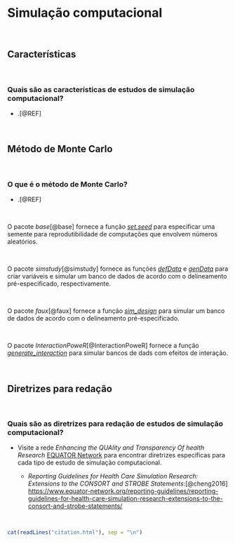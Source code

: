 # **Simulação computacional** {#simulacao-computacional}

<br>

## Características

<br>

### Quais são as características de estudos de simulação computacional?

-   .[@REF]

<br>

## Método de Monte Carlo

<br>

### O que é o método de Monte Carlo?

-   .[@REF]

<br>

::: {.infobox .Rlogo data-latex="{images/Rlogo}"}
O pacote *base*[@base] fornece a função [*set.seed*](https://www.rdocumentation.org/packages/base/versions/3.6.2/topics/Random) para especificar uma semente para reprodutibilidade de computações que envolvem números aleatórios.
:::

<br>

::: {.infobox .Rlogo data-latex="{images/Rlogo}"}
O pacote *simstudy*[@simstudy] fornece as funções [*defData*](https://www.rdocumentation.org/packages/simstudy/versions/0.7.0/topics/defData) e [*genData*](https://www.rdocumentation.org/packages/simstudy/versions/0.7.0/topics/genData) para criar variáveis e simular um banco de dados de acordo com o delineamento pré-especificado, respectivamente.
:::

<br>

::: {.infobox .Rlogo data-latex="{images/Rlogo}"}
O pacote *faux*[@faux] fornece a função [*sim_design*](https://www.rdocumentation.org/packages/faux/versions/1.2.1/topics/sim_design) para simular um banco de dados de acordo com o delineamento pré-especificado.
:::

<br>

::: {.infobox .Rlogo data-latex="{images/Rlogo}"}
O pacote *InteractionPoweR*[@InteractionPoweR] fornece a função [*generate_interaction*](https://www.rdocumentation.org/packages/InteractionPoweR/versions/0.2.1/topics/generate_interaction) para simular bancos de dads com efeitos de interação.
:::

<br>

## Diretrizes para redação

<br>

### Quais são as diretrizes para redação de estudos de simulação computacional?

-   Visite a rede *Enhancing the QUAlity and Transparency Of health Research* [EQUATOR Network](https://www.equator-network.org/) para encontrar diretrizes específicas para cada tipo de estudo de simulação computacional.

    -   *Reporting Guidelines for Health Care Simulation Research: Extensions to the CONSORT and STROBE Statements*:[@cheng2016] <https://www.equator-network.org/reporting-guidelines/reporting-guidelines-for-health-care-simulation-research-extensions-to-the-consort-and-strobe-statements/>

<br>

```r
cat(readLines("citation.html"), sep = "\n")
```

<br>

